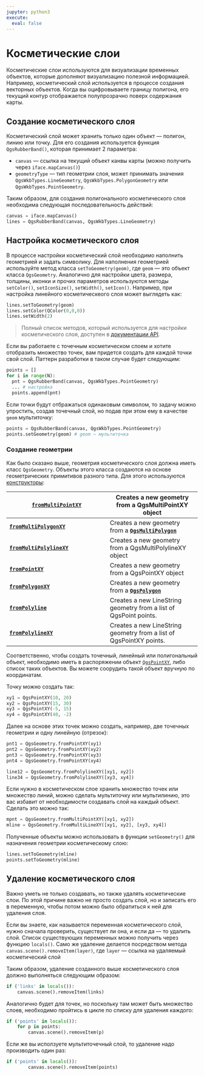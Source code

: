 ```yaml
---
jupyter: python3
execute:
  eval: false
---
```


# Косметические слои

Косметические слои используются для визуализации временных объектов, которые дополняют визуализацию полезной информацией. Например, косметический слой используется в процессе создания векторных объектов. Когда вы оцифровываете границу полигона, его текущий контур отображается полупрозрачно поверх содержания карты.

## Создание косметического слоя

Косметический слой может хранить только один объект --- полигон, линию или точку. Для его создания используется функция `QgsRubberBand()`, которая принимает 2 параметра:

-   `canvas` --- ссылка на текущий объект канвы карты (можно получить через `iface.mapCanvas()`)
-   `geometryType` --- тип геометрии слоя, может принимать значения `QgsWkbTypes.LineGeometry`, `QgsWkbTypes.PolygonGeometry` или `QgsWkbTypes.PointGeometry`.

Таким образом, для создания полигонального косметического слоя необходима следующая последовательность действий:

```python
canvas = iface.mapCanvas()
lines = QgsRubberBand(canvas, QgsWkbTypes.LineGeometry)
```

## Настройка косметического слоя

В процессе настройки косметический слой необходимо наполнить геометрией и задать символику. Для наполнения геометрией используйте метод класса `setToGeometry(geom)`, где `geom` --- это объект класса `QgsGeometry`. Аналогично для настройки цвета, размера, толщины, иконки и прочих параметров используются методы `setColor()`, `setIconSize()`, `setWidth()`, `setIcon()`. Например, при настройка линейного косметическеого слоя может выглядеть как:

```python
lines.setToGeometry(geom)
lines.setColor(QColor(0,0,0))
lines.setWidth(2)
```

> Полный список методов, который используется для настройки косметического слоя, доступен в [документации API](https://qgis.org/pyqgis/latest/gui/QgsRubberBand.html).

Если вы работаете с точечным косметическом слоем и хотите отобразить множество точек, вам придется создать для каждой точки свой слой. Паттерн разработки в таком случае будет следующим:

```python
points = []
for i in range(N):
  pnt = QgsRubberBand(canvas, QgsWkbTypes.PointGeometry)
  ... # настройка
  points.append(pnt)
```

Если точки будут отбражаться одинаковым символом, то задачу можно упростить, создав точечный  слой, но подав при этом ему в качестве `geom` мультиточку:
```python
points = QgsRubberBand(canvas, QgsWkbTypes.PointGeometry)
points.setGeometry(geom) # geom — мультиточка
```


### Создание геометрии

Как было сказано выше, геометрия косметического слоя должна иметь класс `QgsGeometry`. Объекты этого класса создаются на основе геометрических примитивов разного типа. Для этого используются [конструкторы](https://qgis.org/pyqgis/3.0/core/Geometry/QgsGeometry.html):

| [**`fromMultiPointXY`**](https://qgis.org/pyqgis/3.0/core/Geometry/QgsGeometry.html#qgis.core.QgsGeometry.fromMultiPointXY "qgis.core.QgsGeometry.fromMultiPointXY")          | Creates a new geometry from a QgsMultiPointXY object                                                                                                        |
|-------------------------------------------------------------------------------------------------------------------------------------------------------------------------------|-------------------------------------------------------------------------------------------------------------------------------------------------------------|
| [**`fromMultiPolygonXY`**](https://qgis.org/pyqgis/3.0/core/Geometry/QgsGeometry.html#qgis.core.QgsGeometry.fromMultiPolygonXY "qgis.core.QgsGeometry.fromMultiPolygonXY")    | Creates a new geometry from a [**`QgsMultiPolygon`**](https://qgis.org/pyqgis/3.0/core/Multi/QgsMultiPolygon.html#module-QgsMultiPolygon "QgsMultiPolygon") |
| [**`fromMultiPolylineXY`**](https://qgis.org/pyqgis/3.0/core/Geometry/QgsGeometry.html#qgis.core.QgsGeometry.fromMultiPolylineXY "qgis.core.QgsGeometry.fromMultiPolylineXY") | Creates a new geometry from a QgsMultiPolylineXY object                                                                                                     |
| [**`fromPointXY`**](https://qgis.org/pyqgis/3.0/core/Geometry/QgsGeometry.html#qgis.core.QgsGeometry.fromPointXY "qgis.core.QgsGeometry.fromPointXY")                         | Creates a new geometry from a QgsPointXY object                                                                                                             |
| [**`fromPolygonXY`**](https://qgis.org/pyqgis/3.0/core/Geometry/QgsGeometry.html#qgis.core.QgsGeometry.fromPolygonXY "qgis.core.QgsGeometry.fromPolygonXY")                   | Creates a new geometry from a [**`QgsPolygon`**](https://qgis.org/pyqgis/3.0/core/other/QgsPolygon.html#module-QgsPolygon "QgsPolygon")                     |
| [**`fromPolyline`**](https://qgis.org/pyqgis/3.0/core/Geometry/QgsGeometry.html#qgis.core.QgsGeometry.fromPolyline "qgis.core.QgsGeometry.fromPolyline")                      | Creates a new LineString geometry from a list of QgsPoint points.                                                                                           |
| [**`fromPolylineXY`**](https://qgis.org/pyqgis/3.0/core/Geometry/QgsGeometry.html#qgis.core.QgsGeometry.fromPolylineXY "qgis.core.QgsGeometry.fromPolylineXY")                | Creates a new LineString geometry from a list of QgsPointXY points.                                                                                         |

Соответственно, чтобы создать точечный, линейный или полигональный объект, необходимо иметь в распоряжении объект [`QgsPointXY`](https://qgis.org/pyqgis/3.0/core/Point/QgsPointXY.html), либо список таких объектов. Вы можете соорудить такой объект вручную по координатам.

Точку можно создать так:

```python
xy1 = QgsPointXY(10, 20) 
xy2 = QgsPointXY(15, 30)
xy3 = QgsPointXY(-5, 15) 
xy4 = QgsPointXY(40, -2)
```

Далее на основе этих точек можно создать, например, две точечных геометрии и одну линейную (отрезок):
```python
pnt1 = QgsGeometry.fromPointXY(xy1)
pnt2 = QgsGeometry.fromPointXY(xy2)
pnt3 = QgsGeometry.fromPointXY(xy3)
pnt4 = QgsGeometry.fromPointXY(xy4)

line12 = QgsGeometry.fromPolylineXY([xy1, xy2])
line34 = QgsGeometry.fromPolylineXY([xy3, xy4])
```

Если нужно в косметическом слое хранить множество точек или множество линий, можно сделать мультиточку или мультилинию, это вас избавит от необходимости создавать слой на каждый объект. Сделать это можно так:

```python
mpnt = QgsGeometry.fromMultiPointXY([xy1, xy2])
mline = QgsGeometry.fromMultiLineXY([xy1, xy2], [xy3, xy4])
```

Полученные объекты можно использовать в функции `setGeometry()` для назначения геометрии косметическому слою:

```python
lines.setToGeometry(mline)
points.setToGeometry(mline)
```


## Удаление косметического слоя

Важно уметь не только создавать, но также удалять косметические слои. По этой причине важно не просто создать слой, но и записать его в переменную, чтобы потом можно было обратиться к ней для удаления слоя.

Если вы знаете, как называется переменная косметического слой, нужно сначала проверить, существует ли она, и если да --- то удалить слой. Список существующих переменных можно получить через функцию `locals()`. Само же удаление делается посредством метода `canvas.scene().removeItem(layer)`, где `layer` --- ссылка на удаляемый косметический слой

Таким образом, удаление созданного выше косметического слоя должно выполняться следующим образом:

```python
if ('links' in locals()):
    canvas.scene().removeItem(links)
```

Аналогично будет для точек, но поскольку там может быть множество слоев, необходимо пройтись в цикле по списку для удаления каждого:

```python
if ('points' in locals()):
    for p in points:
        canvas.scene().removeItem(p)
```

Если же вы исползуете мультиточечный слой, то удаление надо производить один раз:

```python
if ('points' in locals()):
        canvas.scene().removeItem(points)
```


